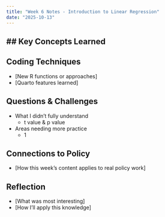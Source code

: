 ```yaml
---
title: "Week 6 Notes - Introduction to Linear Regression"
date: "2025-10-13"
---
```


## Key Concepts Learned
- 
  
## Coding Techniques
- [New R functions or approaches]
- [Quarto features learned]

## Questions & Challenges
- What I didn't fully understand
  - t value & p value
- Areas needing more practice
  - 1

## Connections to Policy
- [How this week's content applies to real policy work]

## Reflection
- [What was most interesting]
- [How I'll apply this knowledge]
